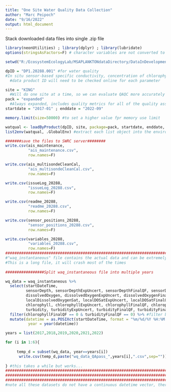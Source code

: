 ```yaml
---
title: "One Site Water Quality Data Collection"
author: "Marc Peipoch"
date: "9/16/2022"
output: html_document
---
```


Stack downloaded data files into single .zip file
```r
library(neonUtilities) ; library(dplyr) ; library(lubridate)
options(stringsAsFactors=F) # character variables are not converted to factors

setwd("R:/EcosystemEcologyLab/MSAPLANKTONdataDirectory/DataInDevelopment/NEONData/KING/01_input")

dpID = "DP1.20288.001" #for water quality
#In situ sensor-based specific conductivity, concentration of chlorophyll a, dissolved oxygen content, fDOM concentration, pH, and turbidity, available as one- or five-minute instantaneous measurements in surface water of lakes, wadeable streams, and non-wadeable streams
  #data product ID will need to be checked online for each parameter

site = "KING"
  #Will do one site at a time, so we can evaluate QAQC more accurately 
pack = "expanded"
  #Always expanded, includes quality metrics for all of the quality assessment and quality control analyses.
startdate = "2017-01" ; enddate = "2022-09"

memory.limit(size=50000) #to set a higher value fpr memory use limit

watqual <- loadByProduct(dpID, site, package=pack, startdate, enddate, check.size=FALSE) #returns a list with all data frames
list2env(watqual, .GlobalEnv) #extract each list object into the environment (don't do this if working with multiple sites)

#######save the files to SWRC server########
write.csv(ais_maintenance, 
          "ais_maintenance.csv", 
          row.names=F)

write.csv(ais_multisondeCleanCal, 
          "ais_multisondeCleanCal.csv", 
          row.names=F)

write.csv(issueLog_20288, 
          "issueLog_20288.csv", 
          row.names=F)

write.csv(readme_20288, 
          "readme_20288.csv", 
          row.names=F)

write.csv(sensor_positions_20288, 
          "sensor_positions_20288.csv", 
          row.names=F)

write.csv(variables_20288, 
          "variables_20288.csv", 
          row.names=F)
############################################################################################################################
#"waq_instantaneous" file contains the actual data and can be extremely large for some sites, isolate parameters before downloading
#This is a long file, it will crash most of the times
        
#################Split waq_instantaneous file into multiple years

wq_data = waq_instantaneous %>%
  select(startDateTime, 
         sensorDepth, sensorDepthExpUncert, sensorDepthFinalQF, sensorDepthFinalQFSciRvw,
         dissolvedOxygen, dissolvedOxygenExpUncert, dissolvedOxygenFinalQF, dissolvedOxygenFinalQFSciRvw, 
         localDissolvedOxygenSat, localDOSatExpUncert, localDOSatFinalQF, localDOSatFinalQFSciRvw,
         chlorophyll, chlorophyllExpUncert, chlorophyllFinalQF, chlorophyllFinalQFSciRvw,
         turbidity, turbidityExpUncert, turbidityFinalQF, turbidityFinalQFSciRvw) %>%
  filter(chlorophyllFinalQF == 0 & turbidityFinalQF == 0) %>% #filter by chl and turbidity values of acceptable quality
  mutate(datetime = as.POSIXct(startDateTime, format = "%m/%d/%Y %H:%M:%S"),
          year = year(datetime))

years = list(2017,2018,2019,2020,2021,2022)

for (i in 1:6){
  
     temp_d = subset(wq_data, year==years[i])
      write.csv(temp_d,paste("wq_data_QApass_",years[i],".csv",sep=""))
       
} #this takes a while but works...
###################################################################################################
###################################################################################################
###################################################################################################
#note all these datasets do not have a continuous datetime vector, there are breaks that are not filled with NA observations



```


